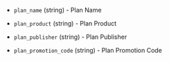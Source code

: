 <!-- Code generated from the comments of the PlanInformation struct in builder/azure/arm/config.go; DO NOT EDIT MANUALLY -->

- `plan_name` (string) - Plan Name

- `plan_product` (string) - Plan Product

- `plan_publisher` (string) - Plan Publisher

- `plan_promotion_code` (string) - Plan Promotion Code
